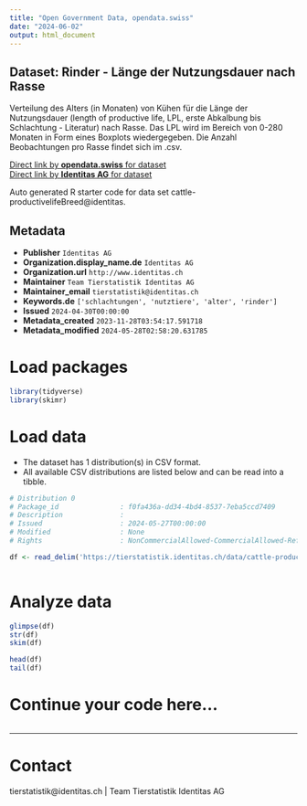```yaml
---
title: "Open Government Data, opendata.swiss"
date: "2024-06-02"
output: html_document
---
```


## Dataset: Rinder - Länge der Nutzungsdauer nach Rasse

Verteilung des Alters (in Monaten) von Kühen für die Länge der Nutzungsdauer (length of productive life, LPL, erste Abkalbung bis Schlachtung - Literatur) nach Rasse. Das LPL wird im Bereich von 0-280 Monaten in Form eines Boxplots wiedergegeben. Die Anzahl Beobachtungen pro Rasse findet sich im .csv.

[Direct link by **opendata.swiss** for dataset](https://opendata.swiss/de/dataset/rinder-lange-der-nutzungsdauer-nach-rasse)<br>
[Direct link by **Identitas AG** for dataset](https://tierstatistik.identitas.ch/)

Auto generated R starter code for data set cattle-productivelifeBreed@identitas.

## Metadata

- **Publisher** `Identitas AG`
- **Organization.display_name.de** `Identitas AG`
- **Organization.url** `http://www.identitas.ch`
- **Maintainer** `Team Tierstatistik Identitas AG`
- **Maintainer_email** `tierstatistik@identitas.ch`
- **Keywords.de** `['schlachtungen', 'nutztiere', 'alter', 'rinder']`
- **Issued** `2024-04-30T00:00:00`
- **Metadata_created** `2023-11-28T03:54:17.591718`
- **Metadata_modified** `2024-05-28T02:58:20.631785`


# Load packages

```r

library(tidyverse)
library(skimr)

```

# Load data

-   The dataset has 1 distribution(s) in CSV format.
-   All available CSV distributions are listed below and can be read into a tibble.

```r

# Distribution 0
# Package_id               : f0fa436a-dd34-4bd4-8537-7eba5ccd7409
# Description              : 
# Issued                   : 2024-05-27T00:00:00
# Modified                 : None
# Rights                   : NonCommercialAllowed-CommercialAllowed-ReferenceRequired

df <- read_delim('https://tierstatistik.identitas.ch/data/cattle-productivelifeBreed.csv')



```

# Analyze data

```r

glimpse(df)
str(df)
skim(df)

head(df)
tail(df)

```

# Continue your code here...

```r

```

------------------------------------------------------------------------

# Contact

tierstatistik@identitas.ch | Team Tierstatistik Identitas AG
